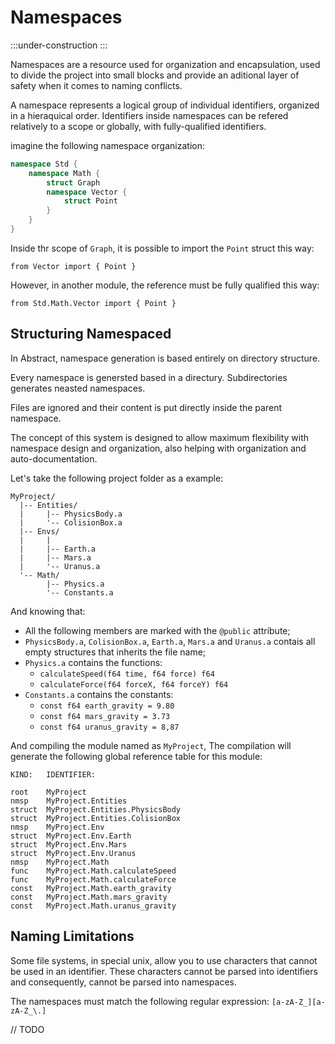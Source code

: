 # Namespaces

:::under-construction
:::

Namespaces are a resource used for organization and encapsulation, used to divide the project into small blocks and provide an aditional layer of safety when it comes to naming conflicts.

A namespace represents a logical group of individual identifiers, organized in a hieraquical order. Identifiers inside namespaces can be refered relatively to a scope or globally, with fully-qualified identifiers.

imagine the following namespace organization:

```csharp
namespace Std {
    namespace Math {
        struct Graph
        namespace Vector {
            struct Point
        }
    }
}

```

Inside thr scope of `Graph`, it is possible to import the `Point` struct this way:

```abs title="Graph.a"
from Vector import { Point }
```

However, in another module, the reference must be fully qualified this way:

```abs title="main.a"
from Std.Math.Vector import { Point }
```

## Structuring Namespaced

In Abstract, namespace generation is based entirely on directory structure.

Every namespace is genersted based in a directury. Subdirectories generates neasted namespaces.

Files are ignored and their content is put directly inside the parent namespace.

The concept of this system is designed to allow maximum flexibility with namespace design and organization, also helping with organization and auto-documentation.

Let's take the following project folder as a example:
```
MyProject/
  |-- Entities/
  |     |-- PhysicsBody.a
  |     '-- ColisionBox.a
  |-- Envs/
  |     |   
  |     |-- Earth.a
  |     |-- Mars.a
  |     '-- Uranus.a
  '-- Math/
        |-- Physics.a
        '-- Constants.a

```

And knowing that:
- All the following members are marked with the `@public` attribute;
- `PhysicsBody.a`, `ColisionBox.a`, `Earth.a`, `Mars.a` and `Uranus.a` contais all empty structures that inherits the file name;
- `Physics.a` contains the functions:
    - `calculateSpeed(f64 time, f64 force) f64`
    - `calculateForce(f64 forceX, f64 forceY) f64`
- `Constants.a` contains the constants:
    - `const f64 earth_gravity = 9.80`
    - `const f64 mars_gravity = 3.73`
    - `const f64 uranus_gravity = 8,87`

And compiling the module named as `MyProject`,
The compilation will generate the following global reference table for this module:
```
KIND:   IDENTIFIER:

root    MyProject
nmsp    MyProject.Entities
struct  MyProject.Entities.PhysicsBody
struct  MyProject.Entities.ColisionBox
nmsp    MyProject.Env
struct  MyProject.Env.Earth
struct  MyProject.Env.Mars
struct  MyProject.Env.Uranus
nmsp    MyProject.Math
func    MyProject.Math.calculateSpeed
func    MyProject.Math.calculateForce
const   MyProject.Math.earth_gravity
const   MyProject.Math.mars_gravity
const   MyProject.Math.uranus_gravity
```

## Naming Limitations

Some file systems, in special unix, allow you to use characters that cannot be used in an identifier. These characters cannot be parsed into identifiers and consequently, cannot be parsed into namespaces.

The namespaces must match the following regular expression: `[a-zA-Z_][a-zA-Z_\.]`

// TODO
